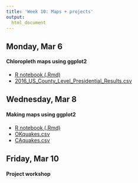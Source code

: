 ```yaml
---
title: 'Week 10: Maps + projects'
output:
  html_document
---
```


## Monday, Mar 6

#### Chloropleth maps using ggplot2

* <a href="https://github.com/cmsc205/notes/raw/master/day20/chloropleth.Rmd"download>R notebook (.Rmd)</a>
* [2016_US_County_Level_Presidential_Results.csv](https://github.com/cmsc205/notes/raw/master/day20/2016_US_County_Level_Presidential_Results.csv)


## Wednesday, Mar 8


#### Making maps using ggplot2

* <a href="https://github.com/cmsc205/notes/raw/master/day20/ggmap.Rmd"download>R notebook (.Rmd)</a>
* [OKquakes.csv](https://github.com/cmsc205/notes/raw/master/day20/OKquakes.csv)
* [CAquakes.csv](https://github.com/cmsc205/notes/raw/master/day20/CAquakes.csv)


## Friday, Mar 10

#### Project workshop
